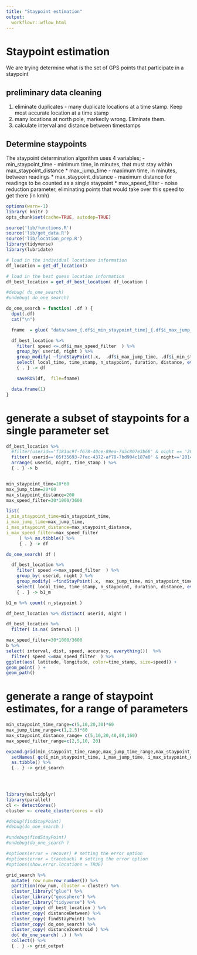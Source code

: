 ```yaml
---
title: "Staypoint estimation"
output:
  workflowr::wflow_html
---
```


# Staypoint estimation

We are trying determine what is the set of GPS points that participate in a staypoint

## preliminary data cleaning
1) eliminate duplicates - many duplicate locations at a time stamp. Keep most accurate location at a time stamp
2) many locations at north pole, markedly wrong.  Eliminate them.
3) calculate interval and distance between timestamps

## Determine staypoints

The staypoint determination algorithm uses 4 variables;
 - min_staypoint_time  - minimum time, in minutes, that must stay within max_staypoint_distance
 * max_jump_time - maximum time, in minutes, between readings
 * max_staypoint_distance - maximum distance for readings to be counted as a single staypoint
 * max_speed_filter - noise reduction parameter, eliminating points that would take over this speed to get there (in kmh)


```r
options(warn=-1)
library( knitr )
opts_chunk$set(cache=TRUE, autodep=TRUE)

source('lib/functions.R')
source('lib/get_data.R')
source('lib/location_prep.R')
library(tidyverse)
library(lubridate)

# load in the individual locations information
df_location = get_df_location()

# load in the best guess location information
df_best_location = get_df_best_location( df_location )

```

```r


#debug( do_one_search)
#undebug( do_one_search)

do_one_search = function( .df ) {
  dput(.df)
  cat("\n")

  fname  = glue( "data/save_{.df$i_min_staypoint_time}_{.df$i_max_jump_time}_{.df$i_max_staypoint_distance}_{.df$i_max_speed_filter}_df.rds")

  df_best_location %>%  
    filter( speed <=.df$i_max_speed_filter  ) %>%
    group_by( userid, night ) %>%
    group_modify( ~findStayPoint(.x,  .df$i_max_jump_time, .df$i_min_staypoint_time, .df$i_max_staypoint_distance)) %>%
    select( local_time, time_stamp, n_staypoint, duration, distance, everything()) %>% 
    { . } -> df

    saveRDS(df,  file=fname)

  data.frame(1)
}


```


# generate a subset of staypoints for a single parameter set


```r

df_best_location %>% 
  #filter(userid=='f181ac9f-f678-40ce-89ea-7d5c807e3b68' & night == '2014-10-18') %>%
  filter( userid=='05f35693-7fec-4372-af78-7bd904c187e0' & night=='2014-10-10'  ) %>% 
  arrange( userid, night, time_stamp ) %>%
  { . } -> b


min_staypoint_time=10*60
max_jump_time=20*60
max_staypoint_distance=200
max_speed_filter=30*1000/3600

list(
i_min_staypoint_time=min_staypoint_time,
i_max_jump_time=max_jump_time,
i_max_staypoint_distance=max_staypoint_distance,
i_max_speed_filter=max_speed_filter
     ) %>% as.tibble() %>% 
     { . } -> df

do_one_search( df )

  df_best_location %>%  
    filter( speed <=max_speed_filter  ) %>%
    group_by( userid, night ) %>%
    group_modify( ~findStayPoint(.x,  max_jump_time, min_staypoint_time, max_staypoint_distance)) %>%
    select( local_time, time_stamp, n_staypoint, duration, distance, everything()) %>% 
    { . } -> b1_m

b1_m %>% count( n_staypoint )


```



```r

df_best_location %>% distinct( userid, night )

df_best_location %>% 
  filter( is.na( interval ))

```


```r

max_speed_filter=30*1000/3600
b %>% 
select( interval, dist, speed, accuracy, everything())  %>% 
  filter( speed <=max_speed_filter  ) %>%
ggplot(aes( latitude, longitude, color=time_stamp, size=speed)) + 
geom_point( ) + 
geom_path()

```

# generate a range of staypoint estimates, for a range of parameters


```r

min_staypoint_time_range=c(5,10,20,30)*60
max_jump_time_range=c(1,2,5)*60
max_staypoint_distance_range= c(5,10,20,40,80,160)
max_speed_filter_range=c(2,5,10, 20)

expand.grid(min_staypoint_time_range,max_jump_time_range,max_staypoint_distance_range, max_speed_filter_range ) %>% 
  setNames( qc(i_min_staypoint_time, i_max_jump_time, i_max_staypoint_distance, i_max_speed_filter )) %>%
  as.tibble() %>% 
  { . } -> grid_search 
  



library(multidplyr)
library(parallel)
cl <- detectCores()
cluster <- create_cluster(cores = cl)

#debug(findStayPoint)
#debug(do_one_search )

#undebug(findStayPoint)
#undebug(do_one_search )

#options(error = recover) # setting the error option
#options(error = traceback) # setting the error option
#options(show.error.locations = TRUE)

grid_search %>%
  mutate( row_num=row_number()) %>%
  partition(row_num, cluster = cluster) %>%
  cluster_library("glue") %>%
  cluster_library("geosphere") %>%
  cluster_library("tidyverse") %>%
  cluster_copy( df_best_location ) %>%
  cluster_copy( distanceBetween) %>%
  cluster_copy( findStayPoint) %>%
  cluster_copy( do_one_search) %>%
  cluster_copy( distance2centroid ) %>%
  do( do_one_search( .) ) %>%
  collect() %>% 
  { . } -> grid_output

```
